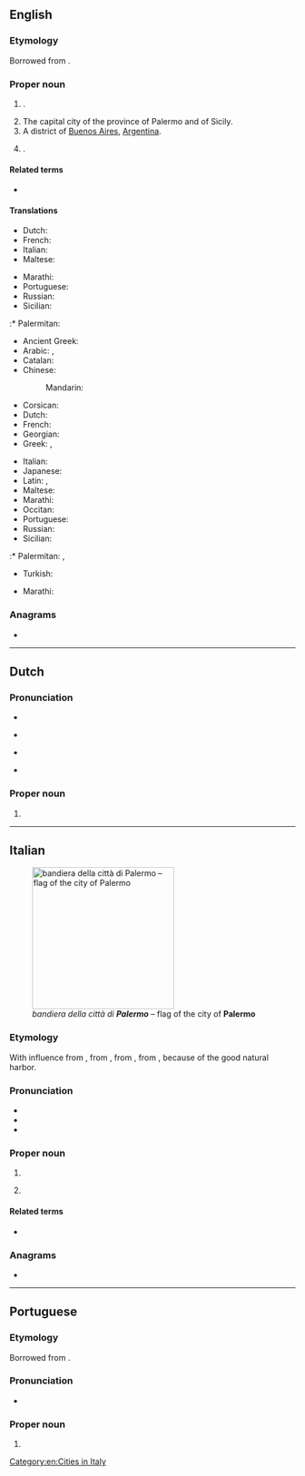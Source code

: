 ==English==

===Etymology===
Borrowed from {{bor|en|it|Palermo}}.

===Proper noun===
{{wikipedia}}
{{en-proper noun}}

# {{place|en|province|r/Sicily|c/Italy}}.
# The capital city of the province of Palermo and of Sicily.
# A district of [[Buenos Aires]], [[Argentina]].
# {{place|en|CDP|co/Butte County|s/California|c/US}}.

====Related terms====
* {{l|en|Palermitan}}

====Translations====
{{trans-top|province}}
* Dutch: {{t+|nl|Palermo|n}}
* French: {{t+|fr|Palerme|m|f}}
* Italian: {{t+|it|Palermo|m}}
* Maltese: {{t|mt|Palermo}}
{{trans-mid}}
* Marathi: {{t|mr|पालेर्मो}}
* Portuguese: {{t|pt|Palermo|m}}
* Russian: {{t+|ru|Пале́рмо|m}}
* Sicilian: {{t|scn|Palermu|m}}
:* Palermitan: {{t|scn|Palìaimmu|m}}
{{trans-bottom}}

{{trans-top|city}}
* Ancient Greek: {{t|grc|Πάνορμος|f}}
* Arabic: {{t|ar|بَلَرْم}}, {{t|ar|باليرمو|m|tr=balirmu}}
* Catalan: {{t|ca|Palerm|m}}
* Chinese:
*: Mandarin: {{t+|cmn|巴勒莫|tr=Bālèmò|sc=Hani}}
* Corsican: {{t|co|Palermu|m}}
* Dutch: {{t+|nl|Palermo|n}}
* French: {{t+|fr|Palerme|m|f}}
* Georgian: {{t|ka|პალერმო}}
* Greek: {{t+|el|Παλέρμο|n}}, {{t+|el|Πάνορμος}}
{{trans-mid}}
* Italian: {{t+|it|Palermo|m}}
* Japanese: {{t|ja|パレルモ|tr=Parerumo}}
* Latin: {{t|la|Panormus|m}}, {{t|la|Panormum|n}}
* Maltese: {{t|mt|Palermo}}
* Marathi: {{t|mr|पालेर्मो}}
* Occitan: {{t|oc|Palèrme|m}}
* Portuguese: {{t|pt|Palermo|m}}
* Russian: {{t+|ru|Пале́рмо|m}}
* Sicilian: {{t+|scn|Palermu|m}}
:* Palermitan: {{t|scn|Palìaimmu|m}}, {{t|scn|Paliajmmu|m}}
* Turkish: {{t|tr|Palermo}}
{{trans-bottom}}

{{trans-top|district of Buenos Aires}}
* Marathi: {{t|mr|पालेर्मो}}
{{trans-mid}}
{{trans-bottom}}

===Anagrams===
* {{anagrams|en|a=aelmopr|Palmero|Palmore|Pleroma|leproma|pleroma|polearm}}

[[Category:en:Cities in Italy]]

----

==Dutch==
{{wikipedia|lang=nl}}

===Pronunciation===
* {{IPA|nl|/paːˈlɛrmoː/}}
* {{a|BE}} {{IPA|nl|[paˈlɛrmoː]}}
* {{a|NL}} {{IPA|nl|[paˈlɛrmoʊ̯]}}
* {{audio|nl|Nl-Palermo.ogg|Audio}}

===Proper noun===
{{nl-proper noun}}

# {{place|nl|city/and/province|r/Sicily|c/Italy|t=Palermo}}

----

==Italian==
[[File:Flag_of_Palermo.svg|thumb|right|250px|''bandiera della città di '''Palermo''''' – flag of the city of '''Palermo''']]

===Etymology===
With influence from {{cog|ar|بَلَرْم|tr=Balarm}}, from {{inh|it|la|Panormus}}, from {{der|it|grc|Πάνορμος}}, from {{af|grc|πᾰν-|t1=all|ὅρμος|t2=port|nocat=1}}, because of the good natural harbor.

===Pronunciation===
* {{it-IPA|palèrmo}}
* {{audio|it|It-Palermo.ogg|Audio}}
* {{hyph|it|Pa|lèr|mo}}

===Proper noun===
{{it-proper noun|f}}
{{wikipedia|lang=it}}

# {{place|it|city/and/province|r/Sicily|c/Italy|t=Palermo}}
# {{n-g|The letter [[P]] in the [[Appendix:Italian spelling alphabet|Italian spelling alphabet]]}}
#: {{syn|it|Padova}}

====Related terms====
* {{l|it|palermitano}}

===Anagrams===
* {{anagrams|it|pleroma}}

----

==Portuguese==

===Etymology===
Borrowed from {{bor|pt|it|Palermo}}.

===Pronunciation===
* {{a|Brazil}} {{IPA|pt|/pa.ˈlɛʁ.mu/}}

===Proper noun===
{{pt-proper noun|f}}

# {{place|pt|city/and/province|r/Sicily|c/Italy|t1=Palermo}}